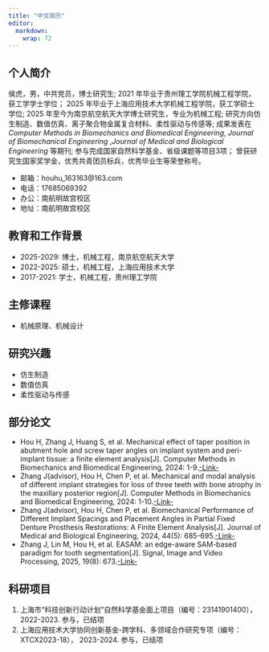 ```yaml
---
title: "中文简历"
editor: 
  markdown: 
    wrap: 72
---
```


## 个人简介

侯虎，男，中共党员，博士研究生;
2021 年毕业于贵州理工学院机械工程学院，获工学学士学位；
2025 年毕业于上海应用技术大学机械工程学院，获工学硕士学位;
2025 年至今为南京航空航天大学博士研究生，专业为机械工程;
研究方向仿生制造、数值仿真、离子聚合物金属复合材料、柔性驱动与传感等;
成果发表在 *Computer Methods in Biomechanics and Biomedical Engineering*, *Journal of Biomechanical Engineering* ,*Journal of Medical and Biological Engineering* 等期刊;
参与完成国家自然科学基金、省级课题等项目3项；
曾获研究生国家奖学金，优秀共青团员标兵，优秀毕业生等荣誉称号。

- 邮箱：houhu_163163@163.com
- 电话：17685069392
- 办公：南航明故宫校区 
- 地址：南航明故宫校区

## 教育和工作背景

- 2025-2029: 博士，机械工程，南京航空航天大学
- 2022-2025: 硕士，机械工程，上海应用技术大学
- 2017-2021: 学士，机械工程，贵州理工学院

## 主修课程

- 机械原理、机械设计

## 研究兴趣

- 仿生制造
- 数值仿真
- 柔性驱动与传感

## 部分论文

-   Hou H, Zhang J, Huang S, et al. Mechanical effect of taper position in abutment hole and screw taper angles on implant system and peri-implant tissue: a finite element analysis[J]. Computer Methods in Biomechanics and Biomedical Engineering, 2024: 1-9.[-Link-](https://www.tandfonline.com/doi/abs/10.1080/10255842.2024.2423253)
-   Zhang J(advisor), Hou H, Chen P, et al. Mechanical and modal analysis of different implant strategies for loss of three teeth with bone atrophy in the maxillary posterior region[J]. Computer Methods in Biomechanics and Biomedical Engineering, 2024: 1-10.[-Link-](https://www.tandfonline.com/doi/abs/10.1080/10255842.2024.2358363)
-   Zhang J(advisor), Hou H, Chen P, et al. Biomechanical Performance of Different Implant Spacings and Placement Angles in Partial Fixed Denture Prosthesis Restorations: A Finite Element Analysis[J]. Journal of Medical and Biological Engineering, 2024, 44(5): 685-695.[-Link-](https://www.tandfonline.com/doi/abs/10.1080/10255842.2024.2358363)
-   Zhang J, Lin M, Hou H, et al. EASAM: an edge-aware SAM-based paradigm for tooth segmentation[J]. Signal, Image and Video Processing, 2025, 19(8): 673.[-Link-](https://link.springer.com/article/10.1007/s11760-025-04208-2)

## 科研项目

1. 上海市“科技创新行动计划”自然科学基金面上项目（编号：23141901400），2022-2023. 参与，已结项
2. 上海应用技术大学协同创新基金-跨学科、多领域合作研究专项（编号：XTCX2023-18）， 2023-2024. 参与，已结项


<!-- ![](https://fig-lianxh.oss-cn-shenzhen.aliyuncs.com/LianxhHome.PNG) -->